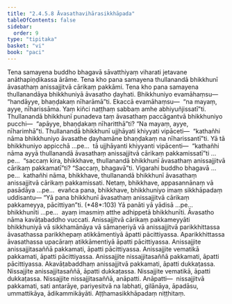 ```yaml
---
title: "2.4.5.8 Āvasathavihārasikkhāpada"
tableOfContents: false
sidebar:
  order: 9
type: "tipitaka"
basket: "vi"
book: "paci"
---
```



<DynamicBreadcrumb />

<Division number="1008" book="paci">

<Paragraph number="3061" book="paci">
Tena samayena buddho bhagavā sāvatthiyaṃ viharati jetavane anāthapiṇḍikassa ārāme. Tena kho pana samayena thullanandā bhikkhunī āvasathaṃ anissajjitvā cārikaṃ pakkāmi. Tena kho pana samayena thullanandāya bhikkhuniyā āvasatho ḍayhati. Bhikkhuniyo evamāhaṃsu—  “handāyye, bhaṇḍakaṃ nīharāmā”ti. Ekaccā evamāhaṃsu—  “na mayaṃ, ayye, nīharissāma. Yaṃ kiñci naṭṭhaṃ sabbaṃ amhe abhiyuñjissatī”ti. Thullanandā bhikkhunī punadeva taṃ āvasathaṃ paccāgantvā bhikkhuniyo pucchi—  “apāyye, bhaṇḍakaṃ nīharitthā”ti? “Na mayaṃ, ayye, nīharimhā”ti. Thullanandā bhikkhunī ujjhāyati khiyyati vipāceti—  “kathañhi nāma bhikkhuniyo āvasathe ḍayhamāne bhaṇḍakaṃ na nīharissantī”ti.
</Paragraph>

<Paragraph number="3062" book="paci">
Yā tā bhikkhuniyo appicchā …pe…  tā ujjhāyanti khiyyanti vipācenti—  “kathañhi nāma ayyā thullanandā āvasathaṃ anissajjitvā cārikaṃ pakkamissatī”ti …pe…  “saccaṃ kira, bhikkhave, thullanandā bhikkhunī āvasathaṃ anissajjitvā cārikaṃ pakkamatī”ti? “Saccaṃ, bhagavā”ti. Vigarahi buddho bhagavā …pe…  kathañhi nāma, bhikkhave, thullanandā bhikkhunī āvasathaṃ anissajjitvā cārikaṃ pakkamissati. Netaṃ, bhikkhave, appasannānaṃ vā pasādāya …pe…  evañca pana, bhikkhave, bhikkhuniyo imaṃ sikkhāpadaṃ uddisantu—
</Paragraph>

</Division>
<Division number="1009" book="paci">

<Paragraph number="3063" book="paci">
<Emphasis>“Yā pana bhikkhunī āvasathaṃ anissajjitvā cārikaṃ pakkameyya, pācittiyan”</Emphasis>ti. (*48*:<Emphasis>103</Emphasis>)
</Paragraph>

</Division>
<Division number="1010" book="paci">

<Paragraph number="3064" book="paci">
<Emphasis>Yā panā</Emphasis>ti yā yādisā …pe…  <Emphasis>bhikkhunī</Emphasis>ti …pe…  ayaṃ imasmiṃ atthe adhippetā bhikkhunīti.
</Paragraph>

<Paragraph number="3065" book="paci">
<Emphasis>Āvasatho</Emphasis> nāma kavāṭabaddho vuccati.
</Paragraph>

<Paragraph number="3066" book="paci">
<Emphasis>Anissajjitvā cārikaṃ pakkameyyā</Emphasis>ti bhikkhuniyā vā sikkhamānāya vā sāmaṇeriyā vā anissajjitvā parikkhittassa āvasathassa parikkhepaṃ atikkāmentiyā āpatti pācittiyassa. Aparikkhittassa āvasathassa upacāraṃ atikkāmentiyā āpatti pācittiyassa.
</Paragraph>

</Division>
<Division number="1011" book="paci">

<Paragraph number="3067" book="paci">
Anissajjite anissajjitasaññā pakkamati, āpatti pācittiyassa. Anissajjite vematikā pakkamati, āpatti pācittiyassa. Anissajjite nissajjitasaññā pakkamati, āpatti pācittiyassa.
</Paragraph>

<Paragraph number="3068" book="paci">
Akavāṭabaddhaṃ anissajjitvā pakkamati, āpatti dukkaṭassa. Nissajjite anissajjitasaññā, āpatti dukkaṭassa. Nissajjite vematikā, āpatti dukkaṭassa. Nissajjite nissajjitasaññā, anāpatti.
</Paragraph>

</Division>
<Division number="1012" book="paci">

<Paragraph number="3069" book="paci">
Anāpatti—  nissajjitvā pakkamati, sati antarāye, pariyesitvā na labhati, gilānāya, āpadāsu, ummattikāya, ādikammikāyāti.

</Paragraph>
</Division>

<Paragraph number="3070" type="center" book="paci">
Aṭṭhamasikkhāpadaṃ niṭṭhitaṃ.
</Paragraph>